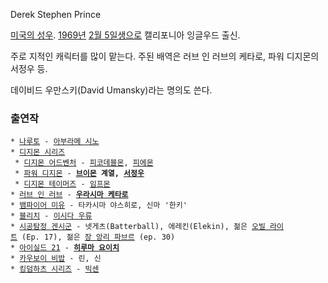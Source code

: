 Derek Stephen Prince

[[성우 관련 정보/미국|미국의 성우]]. [[1969년]] [[2월 5일]]생으로 캘리포니아 잉글우드 출신.

주로 지적인 캐릭터를 많이 맡는다. 주된 배역은 러브 인 러브의 케타로, 파워 디지몬의 서정우 등.

데이비드 우만스키(David Umansky)라는 명의도 쓴다.

=== 출연작 ===
 * [[나루토]] - [[아부라메 시노]]
 * [[디지몬 시리즈]]
  * [[디지몬 어드벤처]] - [[피코데블몬]], [[피에몬]]
  * [[파워 디지몬]] - '''[[브이몬]] 계열, [[서정우]]'''
  * [[디지몬 테이머즈]] - [[임프몬]]
 * [[러브 인 러브]] - '''[[우라시마 케타로]]''' 
 * [[뱀파이어 미유]] - 타카시마 야스히로, 신마 '한키'
 * [[블리치]] - [[이시다 우류]]
 * [[시공탐정 겐시군]] - 넷게츠(Batterball), 에레킨(Elekin), 젊은 [[라이트 형제|오빌 라이트]] (Ep. 17), 젊은 [[장 앙리 파브르]] (ep. 30)
 * [[아이실드 21]] - '''[[히루마 요이치]]''' 
 * [[카우보이 비밥]] - 린, 신
 * [[킹덤하츠 시리즈]] - [[빅센]]
